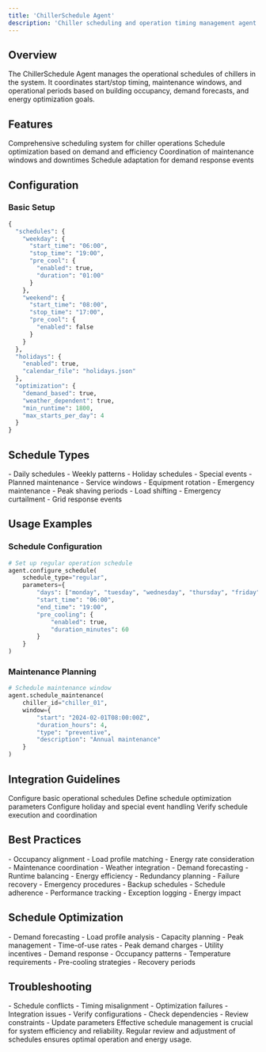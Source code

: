 ```yaml
---
title: 'ChillerSchedule Agent'
description: 'Chiller scheduling and operation timing management agent for Alto Volttron'
---
```


## Overview

The ChillerSchedule Agent manages the operational schedules of chillers in the system. It coordinates start/stop timing, maintenance windows, and operational periods based on building occupancy, demand forecasts, and energy optimization goals.

## Features

<CardGroup cols={2}>
  <Card title="Schedule Management" icon="calendar">
    Comprehensive scheduling system for chiller operations
  </Card>
  <Card title="Optimization" icon="chart-line">
    Schedule optimization based on demand and efficiency
  </Card>
  <Card title="Maintenance Planning" icon="wrench">
    Coordination of maintenance windows and downtimes
  </Card>
  <Card title="Demand Response" icon="bolt">
    Schedule adaptation for demand response events
  </Card>
</CardGroup>

## Configuration

### Basic Setup

```python
{
  "schedules": {
    "weekday": {
      "start_time": "06:00",
      "stop_time": "19:00",
      "pre_cool": {
        "enabled": true,
        "duration": "01:00"
      }
    },
    "weekend": {
      "start_time": "08:00",
      "stop_time": "17:00",
      "pre_cool": {
        "enabled": false
      }
    }
  },
  "holidays": {
    "enabled": true,
    "calendar_file": "holidays.json"
  },
  "optimization": {
    "demand_based": true,
    "weather_dependent": true,
    "min_runtime": 1800,
    "max_starts_per_day": 4
  }
}
```

## Schedule Types

<AccordionGroup>
  <Accordion title="Regular Operation">
    - Daily schedules
    - Weekly patterns
    - Holiday schedules
    - Special events
  </Accordion>
  
  <Accordion title="Maintenance">
    - Planned maintenance
    - Service windows
    - Equipment rotation
    - Emergency maintenance
  </Accordion>
  
  <Accordion title="Demand Response">
    - Peak shaving periods
    - Load shifting
    - Emergency curtailment
    - Grid response events
  </Accordion>
</AccordionGroup>

## Usage Examples

### Schedule Configuration

```python
# Set up regular operation schedule
agent.configure_schedule(
    schedule_type="regular",
    parameters={
        "days": ["monday", "tuesday", "wednesday", "thursday", "friday"],
        "start_time": "06:00",
        "end_time": "19:00",
        "pre_cooling": {
            "enabled": true,
            "duration_minutes": 60
        }
    }
)
```

### Maintenance Planning

```python
# Schedule maintenance window
agent.schedule_maintenance(
    chiller_id="chiller_01",
    window={
        "start": "2024-02-01T08:00:00Z",
        "duration_hours": 4,
        "type": "preventive",
        "description": "Annual maintenance"
    }
)
```

## Integration Guidelines

<Steps>
  <Step title="Schedule Setup">
    Configure basic operational schedules
  </Step>
  <Step title="Optimization Rules">
    Define schedule optimization parameters
  </Step>
  <Step title="Exception Handling">
    Configure holiday and special event handling
  </Step>
  <Step title="Integration Testing">
    Verify schedule execution and coordination
  </Step>
</Steps>

## Best Practices

<CardGroup cols={2}>
  <Card title="Schedule Design" icon="calendar-days">
    - Occupancy alignment
    - Load profile matching
    - Energy rate consideration
    - Maintenance coordination
  </Card>
  <Card title="Optimization" icon="chart-simple">
    - Weather integration
    - Demand forecasting
    - Runtime balancing
    - Energy efficiency
  </Card>
  <Card title="Reliability" icon="shield">
    - Redundancy planning
    - Failure recovery
    - Emergency procedures
    - Backup schedules
  </Card>
  <Card title="Monitoring" icon="gauge">
    - Schedule adherence
    - Performance tracking
    - Exception logging
    - Energy impact
  </Card>
</CardGroup>

## Schedule Optimization

<AccordionGroup>
  <Accordion title="Load-based Optimization">
    - Demand forecasting
    - Load profile analysis
    - Capacity planning
    - Peak management
  </Accordion>
  
  <Accordion title="Energy Cost Optimization">
    - Time-of-use rates
    - Peak demand charges
    - Utility incentives
    - Demand response
  </Accordion>
  
  <Accordion title="Comfort Optimization">
    - Occupancy patterns
    - Temperature requirements
    - Pre-cooling strategies
    - Recovery periods
  </Accordion>
</AccordionGroup>

## Troubleshooting

<CardGroup cols={2}>
  <Card title="Common Issues" icon="triangle-exclamation">
    - Schedule conflicts
    - Timing misalignment
    - Optimization failures
    - Integration issues
  </Card>
  <Card title="Solutions" icon="screwdriver-wrench">
    - Verify configurations
    - Check dependencies
    - Review constraints
    - Update parameters
  </Card>
</CardGroup>

<Note>
  Effective schedule management is crucial for system efficiency and reliability. Regular review and adjustment of schedules ensures optimal operation and energy usage.
</Note> 